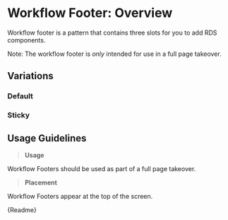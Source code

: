 
<Meta title="Patterns/Workflow Footer/Overview" />

# Workflow Footer: Overview

Workflow footer is a pattern that contains three slots for you to add RDS components.

Note: The workflow footer is _only_ intended for use in a full page takeover.

## Variations

### Default

<Canvas withSource="auto">
  <Story id="patterns-workflow-footer-stories--default-story"></Story>
</Canvas>

### Sticky

<Canvas withSource="auto">
  <Story height="500px" id="patterns-workflow-footer-stories--sticky"></Story>
</Canvas>

## Usage Guidelines

> **Usage**

Workflow Footers should be used as part of a full page takeover.

> **Placement**

Workflow Footers appear at the top of the screen.

<Description>{Readme}</Description>
